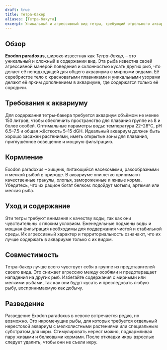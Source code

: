 ```yaml
---
draft: true
title: Тетра-бакер
aliases: [Тетра-бакута]
excerpt: Уникальный и агрессивный вид тетры, требующий отдельного аквариума из-за своей кусачей натуры.
---
```


## Обзор

**Exodon paradoxus**, широко известная как _Тетра-бакер_, – это уникальный и сложный в содержании вид. Эта рыба известна
своей агрессивной манерой поведения и склонностью кусать других рыб, что делает её неподходящей для общего аквариума с
мирными видами. Её серебристое тело с красноватыми плавниками и уникальными узорами делают её ярким дополнением в
аквариуме, где содержатся только её сородичи.

## Требования к аквариуму

Для содержания тетры-бакера требуется аквариум объёмом не менее 150 литров, чтобы обеспечить пространство для плавания
группе из 8 и более особей. Оптимальные параметры воды: температура 22–28°C, pH 6.5–7.5 и общая жёсткость 5–15 dGH.
Идеальный аквариум должен быть хорошо засажен растениями, иметь открытые зоны для плавания, приглушённое освещение и
мощную фильтрацию.

## Кормление

Exodon paradoxus – хищник, питающийся насекомыми, ракообразными и мелкой рыбой в природе. В аквариуме они легко
принимают качественные гранулы, хлопья, замороженные и живые корма. Убедитесь, что их рацион богат белком: подойдут
мотыли, артемия или мелкая рыба.

## Уход и содержание

Эти тетры требуют внимания к качеству воды, так как они чувствительны к плохим условиям. Еженедельные подмены воды и
мощная фильтрация необходимы для поддержания чистой и стабильной среды. Их агрессивный характер и территориальность
означают, что их лучше содержать в аквариуме только с их видом.

## Совместимость

Тетра-бакер лучше всего чувствует себя в группе из представителей своего вида. Это снижает агрессию между особями и
предотвращает нападения на других рыб. Избегайте содержания с мирными или мелкими рыбами, так как они будут кусать и
преследовать любую рыбу, воспринимаемую как добычу.

## Разведение

Разведение Exodon paradoxus в неволе встречается редко, но возможно. Это икромечущие рыбы, для которых требуется
отдельный нерестовой аквариум с мелколистными растениями или специальным субстратом для икры. Стимулировать нерест
можно, подкармливая пару живыми и белковыми кормами. После откладки икры взрослых следует удалить, чтобы они не съели
икру.

